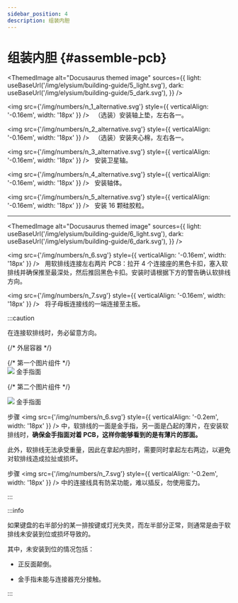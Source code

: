 ```yaml
---
sidebar_position: 4
description: 组装内胆
---
```



# 组装内胆 {#assemble-pcb}

<ThemedImage
  alt="Docusaurus themed image"
  sources={{
    light: useBaseUrl('/img/elysium/building-guide/5_light.svg'),
    dark: useBaseUrl('/img/elysium/building-guide/5_dark.svg'),
  }}
/>

<img src={'/img/numbers/n_1_alternative.svg'} style={{ verticalAlign: '-0.16em', width: '18px' }} /> &nbsp; （选装）安装轴上垫，左右各一。

<img src={'/img/numbers/n_2_alternative.svg'} style={{ verticalAlign: '-0.16em', width: '18px' }} /> &nbsp; （选装）安装夹心棉，左右各一。

<img src={'/img/numbers/n_3_alternative.svg'} style={{ verticalAlign: '-0.16em', width: '18px' }} /> &nbsp; 安装卫星轴。

<img src={'/img/numbers/n_4_alternative.svg'} style={{ verticalAlign: '-0.16em', width: '18px' }} /> &nbsp; 安装轴体。

<img src={'/img/numbers/n_5_alternative.svg'} style={{ verticalAlign: '-0.16em', width: '18px' }} /> &nbsp; 安装 16 颗硅胶粒。

---

<ThemedImage
  alt="Docusaurus themed image"
  sources={{
    light: useBaseUrl('/img/elysium/building-guide/6_light.svg'),
    dark: useBaseUrl('/img/elysium/building-guide/6_dark.svg'),
  }}
/>

<img src={'/img/numbers/n_6.svg'} style={{ verticalAlign: '-0.16em', width: '18px' }} /> &nbsp; 用软排线连接左右两片 PCB：拉开 4 个连接座的黑色卡扣，塞入软排线并确保推至最深处，然后推回黑色卡扣。安装时请根据下方的警告确认软排线方向。

<img src={'/img/numbers/n_7.svg'} style={{ verticalAlign: '-0.16em', width: '18px' }} /> &nbsp; 将子母板连接线的一端连接至主板。

:::caution

在连接软排线时，务必留意方向。

{/* 外层容器 */}
<div style={{ 
  display: 'flex',
  gap: '60px', // 图片间距
  flexWrap: 'wrap', // 允许在小屏幕换行
}}>
  {/* 第一个图片组件 */}
  <div style={{ 
    display: 'flex',
    flexDirection: 'column',
    alignItems: 'center',
    width: 'fit-content' 
  }}>
    <img 
      src={'/img/elysium/building-guide/fpc-1-top.svg'} 
      style={{ width: '125px' }} 
    />
      <span style={{ 
    textAlign: 'center', // 文字居中
    width: '100%', // 继承图片宽度
    marginTop: '8px', // 与图片间距
    fontSize: '10px',
    fontWeight: 'bold',
    color:'#fff'
  }}>
      <Icon icon="fa-solid fa-caret-up" /> 金手指面
    </span>
  </div>

  {/* 第二个图片组件 */}
  <div style={{ 
    display: 'flex',
    flexDirection: 'column',
    alignItems: 'center',
    width: 'fit-content' 
  }}>
    <img 
      src={'/img/elysium/building-guide/fpc-2-top.svg'} 
      style={{ width: '100px', transform: 'translateY(67px)',}} 
    />
      <span style={{ 
    textAlign: 'center', // 文字居中
    width: '100%', // 继承图片宽度
    marginTop: '8px', // 与图片间距
    fontSize: '10px',
    fontWeight: 'bold',
    transform: 'translateY(67px)',
    color:'#fff'
  }}>
      <Icon icon="fa-solid fa-caret-up" /> 金手指面
    </span>
  </div>
</div>


步骤 <img src={'/img/numbers/n_6.svg'} style={{ verticalAlign: '-0.2em', width: '18px' }} /> 中，软排线的一面是金手指，另一面是凸起的薄片，在安装软排线时，**确保金手指面对着 PCB，这样你能够看到的是有薄片的那面。**

此外，软排线无法承受重量，因此在拿起内胆时，需要同时拿起左右两边，以避免对软排线造成拉扯或损坏。

步骤 <img src={'/img/numbers/n_7.svg'} style={{ verticalAlign: '-0.2em', width: '18px' }} /> 中的连接线具有防呆功能，难以插反，勿使用蛮力。

:::

:::info

如果键盘的右半部分的某一排按键或灯光失灵，而左半部分正常，则通常是由于软排线未安装到位或损坏导致的。

其中，未安装到位的情况包括：

* 正反面颠倒。

* 金手指未能与连接器充分接触。

:::